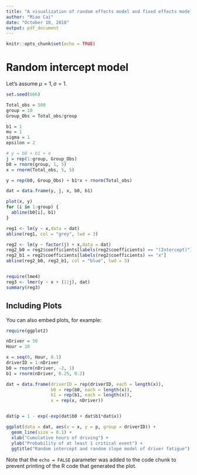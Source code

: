 ---
title: "A visualization of random effects model and fixed effects model"
author: "Miao Cai"
date: "October 10, 2018"
output: pdf_document
---

```{r setup, include=FALSE}
knitr::opts_chunk$set(echo = TRUE)
```

# Random intercept model

\begin{align}
y_{ij} & = \beta_{0j} + \beta_{1}*x + \epsilon\\
\beta_{0j} & \sim N(\mu, \sigma^2)
\end{align}

Let's assume $\mu = 1, \sigma = 1$.

```{r SimulateData}
set.seed(666)

Total_obs = 500
group = 10
Group_Obs = Total_obs/group

b1 = 1
mu = 1
sigma = 1
epsilon = 2

# y = b0 + b1 + e
j = rep(1:group, Group_Obs)
b0 = rnorm(group, 1, 5)
x = rnorm(Total_obs, 5, 5)

y = rep(b0, Group_Obs) + b1*x + rnorm(Total_obs)

dat = data.frame(y, j, x, b0, b1)

plot(x, y)
for (i in 1:group) {
  abline(b0[i], b1)
}

reg1 <- lm(y ~ x,data = dat) 
abline(reg1, col = "grey", lwd = 3)

reg2 <- lm(y ~ factor(j) + x,data = dat)
reg2_b0 = reg2$coefficients[labels(reg2$coefficients) == "(Intercept)"]
reg2_b1 = reg2$coefficients[labels(reg2$coefficients) == "x"]
abline(reg2_b0, reg2_b1, col = "blue", lwd = 3)


require(lme4)
reg3 <- lmer(y ~ x + (1|j), dat)
summary(reg3)
```

## Including Plots

You can also embed plots, for example:

```{r pressure, echo=FALSE}
require(ggplot2)

nDriver = 50
Hour = 10

x = seq(0, Hour, 0.1)
driverID = 1:nDriver
b0 = rnorm(nDriver, -2, 1)
b1 = rnorm(nDriver, 0.25, 0.2)

dat = data.frame(driverID = rep(driverID, each = length(x)), 
                 b0 = rep(b0, each = length(x)), 
                 b1 = rep(b1, each = length(x)), 
                 x = rep(x, nDriver))


dat$p = 1 - exp(-exp(dat$b0 + dat$b1*dat$x))

ggplot(data = dat, aes(x = x, y = p, group = driverID)) + 
  geom_line(size = 0.1) + 
  xlab("Cumulative hours of driving") + 
  ylab("Probability of at least 1 critical event") + 
  ggtitle("Random intercept and random slope model of driver fatigue")
```

Note that the `echo = FALSE` parameter was added to the code chunk to prevent printing of the R code that generated the plot.
